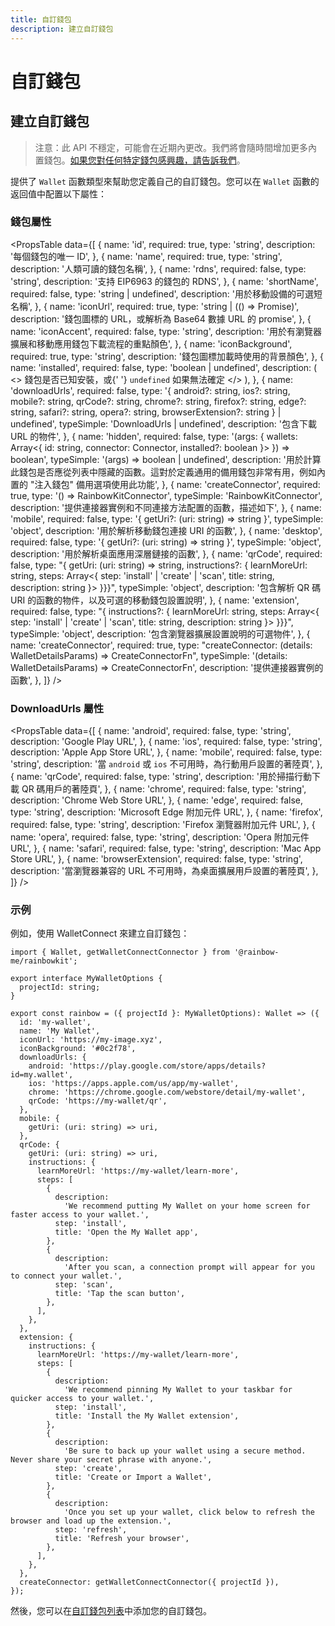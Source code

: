 ```yaml
---
title: 自訂錢包
description: 建立自訂錢包
---
```


# 自訂錢包

## 建立自訂錢包

> 注意：此 API 不穩定，可能會在近期內更改。我們將會隨時間增加更多內置錢包。[如果您對任何特定錢包感興趣，請告訴我們](https://github.com/rainbow-me/rainbowkit/issues)。

提供了 `Wallet` 函數類型來幫助您定義自己的自訂錢包。您可以在 `Wallet` 函數的返回值中配置以下屬性：

### 錢包屬性

<PropsTable
  data={[
    {
      name: 'id',
      required: true,
      type: 'string',
      description: '每個錢包的唯一 ID',
    },
    {
      name: 'name',
      required: true,
      type: 'string',
      description: '人類可讀的錢包名稱',
    },
    {
      name: 'rdns',
      required: false,
      type: 'string',
      description: '支持 EIP6963 的錢包的 RDNS',
    },
    {
      name: 'shortName',
      required: false,
      type: 'string | undefined',
      description: '用於移動設備的可選短名稱',
    },
    {
      name: 'iconUrl',
      required: true,
      type: 'string | (() => Promise<string>)',
      description:
        '錢包圖標的 URL，或解析為 Base64 數據 URL 的 promise',
    },
    {
      name: 'iconAccent',
      required: false,
      type: 'string',
      description:
        '用於有瀏覽器擴展和移動應用錢包下載流程的重點顏色',
    },
    {
      name: 'iconBackground',
      required: true,
      type: 'string',
      description: '錢包圖標加載時使用的背景顏色',
    },
    {
      name: 'installed',
      required: false,
      type: 'boolean | undefined',
      description: (
        <>
          錢包是否已知安裝，或{' '}
          <code>undefined</code> 如果無法確定
        </>
      ),
    },
    {
      name: 'downloadUrls',
      required: false,
      type: '{ android?: string, ios?: string, mobile?: string, qrCode?: string, chrome?: string, firefox?: string, edge?: string, safari?: string, opera?: string, browserExtension?: string } | undefined',
      typeSimple: 'DownloadUrls | undefined',
      description: '包含下載 URL 的物件',
    },
    {
      name: 'hidden',
      required: false,
      type: '(args: { wallets: Array<{ id: string, connector: Connector, installed?: boolean }> }) => boolean',
      typeSimple: '(args) => boolean | undefined',
      description:
        '用於計算此錢包是否應從列表中隱藏的函數。這對於定義通用的備用錢包非常有用，例如內置的 "注入錢包" 備用選項使用此功能',
    },
    {
      name: 'createConnector',
      required: true,
      type: '() => RainbowKitConnector',
      typeSimple: 'RainbowKitConnector',
      description:
        '提供連接器實例和不同連接方法配置的函數，描述如下',
    },
    {
      name: 'mobile',
      required: false,
      type: '{ getUri?: (uri: string) => string }',
      typeSimple: 'object',
      description:
        '用於解析移動錢包連接 URI 的函數',
    },
    {
      name: 'desktop',
      required: false,
      type: '{ getUri?: (uri: string) => string }',
      typeSimple: 'object',
      description: '用於解析桌面應用深層鏈接的函數',
    },
    {
      name: 'qrCode',
      required: false,
      type: "{ getUri: (uri: string) => string, instructions?: { learnMoreUrl: string, steps: Array<{ step: 'install' | 'create' | 'scan', title: string, description: string }> }}}",
      typeSimple: 'object',
      description:
        '包含解析 QR 碼 URI 的函數的物件，以及可選的移動錢包設置說明',
    },
    {
      name: 'extension',
      required: false,
      type: "{ instructions?: { learnMoreUrl: string, steps: Array<{ step: 'install' | 'create' | 'scan', title: string, description: string }> }}}",
      typeSimple: 'object',
      description:
        '包含瀏覽器擴展設置說明的可選物件',
    },
    {
      name: 'createConnector',
      required: true,
      type: "createConnector: (details: WalletDetailsParams) => CreateConnectorFn",
      typeSimple: '(details: WalletDetailsParams) => CreateConnectorFn',
      description: '提供連接器實例的函數',
    },
  ]}
/>

### DownloadUrls 屬性

<PropsTable
  data={[
    {
      name: 'android',
      required: false,
      type: 'string',
      description: 'Google Play URL',
    },
    {
      name: 'ios',
      required: false,
      type: 'string',
      description: 'Apple App Store URL',
    },
    {
      name: 'mobile',
      required: false,
      type: 'string',
      description:
        '當 `android` 或 `ios` 不可用時，為行動用戶設置的著陸頁',
    },
    {
      name: 'qrCode',
      required: false,
      type: 'string',
      description:
        '用於掃描行動下載 QR 碼用戶的著陸頁',
    },
    {
      name: 'chrome',
      required: false,
      type: 'string',
      description: 'Chrome Web Store URL',
    },
    {
      name: 'edge',
      required: false,
      type: 'string',
      description: 'Microsoft Edge 附加元件 URL',
    },
    {
      name: 'firefox',
      required: false,
      type: 'string',
      description: 'Firefox 瀏覽器附加元件 URL',
    },
    {
      name: 'opera',
      required: false,
      type: 'string',
      description: 'Opera 附加元件 URL',
    },
    {
      name: 'safari',
      required: false,
      type: 'string',
      description: 'Mac App Store URL',
    },
    {
      name: 'browserExtension',
      required: false,
      type: 'string',
      description:
        '當瀏覽器兼容的 URL 不可用時，為桌面擴展用戶設置的著陸頁',
    },
  ]}
/>

### 示例

例如，使用 WalletConnect 來建立自訂錢包：

```tsx
import { Wallet, getWalletConnectConnector } from '@rainbow-me/rainbowkit';

export interface MyWalletOptions {
  projectId: string;
}

export const rainbow = ({ projectId }: MyWalletOptions): Wallet => ({
  id: 'my-wallet',
  name: 'My Wallet',
  iconUrl: 'https://my-image.xyz',
  iconBackground: '#0c2f78',
  downloadUrls: {
    android: 'https://play.google.com/store/apps/details?id=my.wallet',
    ios: 'https://apps.apple.com/us/app/my-wallet',
    chrome: 'https://chrome.google.com/webstore/detail/my-wallet',
    qrCode: 'https://my-wallet/qr',
  },
  mobile: {
    getUri: (uri: string) => uri,
  },
  qrCode: {
    getUri: (uri: string) => uri,
    instructions: {
      learnMoreUrl: 'https://my-wallet/learn-more',
      steps: [
        {
          description:
            'We recommend putting My Wallet on your home screen for faster access to your wallet.',
          step: 'install',
          title: 'Open the My Wallet app',
        },
        {
          description:
            'After you scan, a connection prompt will appear for you to connect your wallet.',
          step: 'scan',
          title: 'Tap the scan button',
        },
      ],
    },
  },
  extension: {
    instructions: {
      learnMoreUrl: 'https://my-wallet/learn-more',
      steps: [
        {
          description:
            'We recommend pinning My Wallet to your taskbar for quicker access to your wallet.',
          step: 'install',
          title: 'Install the My Wallet extension',
        },
        {
          description:
            'Be sure to back up your wallet using a secure method. Never share your secret phrase with anyone.',
          step: 'create',
          title: 'Create or Import a Wallet',
        },
        {
          description:
            'Once you set up your wallet, click below to refresh the browser and load up the extension.',
          step: 'refresh',
          title: 'Refresh your browser',
        },
      ],
    },
  },
  createConnector: getWalletConnectConnector({ projectId }),
});
```

然後，您可以在[自訂錢包列表](/docs/custom-wallet-list)中添加您的自訂錢包。
